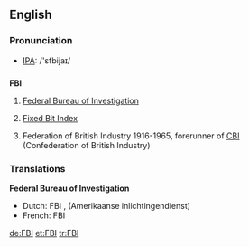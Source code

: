 ==English==

=== Pronunciation ===
*[[w:IPA|IPA]]: /'ɛfbijaɪ/

==={{initialism}}===
'''FBI'''

#{{US}} [[Federal Bureau of Investigation]]
#[[Fixed Bit Index]]
# {{UK}} Federation of British Industry 1916-1965, forerunner of [[CBI]] (Confederation of British Industry)

=== Translations ===
'''Federal Bureau of Investigation'''
*Dutch: FBI {{m}}, (Amerikaanse inlichtingendienst)
*French: FBI {{m}}

[[de:FBI]]
[[et:FBI]]
[[tr:FBI]]
